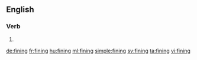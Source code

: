 ==English==

===Verb===
{{head|en}}

# {{present participle of|fine}}

[[de:fining]]
[[fr:fining]]
[[hu:fining]]
[[ml:fining]]
[[simple:fining]]
[[sv:fining]]
[[ta:fining]]
[[vi:fining]]